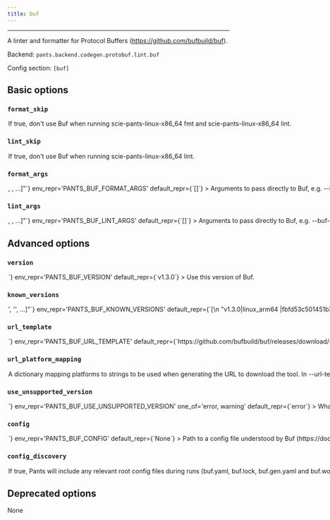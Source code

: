 ```yaml
---
title: buf
---
```



---

A linter and formatter for Protocol Buffers (https://github.com/bufbuild/buf).

Backend: <span className="color--primary">`pants.backend.codegen.protobuf.lint.buf`</span>

Config section: <span className="color--primary">`[buf]`</span>

<span className={styles.options}>

## Basic options

### `format_skip`

<Option
  cli_repr={`--[no-]buf-format-skip`}
  env_repr='PANTS_BUF_FORMAT_SKIP'
  default_repr={`False`}
>

If true, don&#x27;t use Buf when running `scie-pants-linux-x86_64 fmt` and `scie-pants-linux-x86_64 lint`.

</Option>

### `lint_skip`

<Option
  cli_repr={`--[no-]buf-lint-skip`}
  env_repr='PANTS_BUF_LINT_SKIP'
  default_repr={`False`}
>

If true, don&#x27;t use Buf when running `scie-pants-linux-x86_64 lint`.

</Option>

### `format_args`

<Option
  cli_repr={`--buf-format-args="[<shell_str>, <shell_str>, ...]"`}
  env_repr='PANTS_BUF_FORMAT_ARGS'
  default_repr={`[]`}
>

Arguments to pass directly to Buf, e.g. `--buf-args='--error-format json'`.

</Option>

### `lint_args`

<Option
  cli_repr={`--buf-lint-args="[<shell_str>, <shell_str>, ...]"`}
  env_repr='PANTS_BUF_LINT_ARGS'
  default_repr={`[]`}
>

Arguments to pass directly to Buf, e.g. `--buf-args='--error-format json'`.

</Option>

## Advanced options

### `version`

<Option
  cli_repr={`--buf-version=<str>`}
  env_repr='PANTS_BUF_VERSION'
  default_repr={`v1.3.0`}
>

Use this version of Buf.

</Option>

### `known_versions`

<Option
  cli_repr={`--buf-known-versions="['<str>', '<str>', ...]"`}
  env_repr='PANTS_BUF_KNOWN_VERSIONS'
  default_repr={`[\n  "v1.3.0|linux_arm64 |fbfd53c501451b36900247734bfa4cbe86ae05d0f51bc298de8711d5ee374ee5|13940828",\n  "v1.3.0|linux_x86_64|e29c4283b1cd68ada41fa493171c41d7605750d258fcd6ecdf692a63fae95213|15267162",\n  "v1.3.0|macos_arm64 |147985d7f2816a545792e38b26178ff4027bf16cd3712f6e387a4e3692a16deb|15391890",\n  "v1.3.0|macos_x86_64|3b6bd2e5a5dd758178aee01fb067261baf5d31bfebe93336915bfdf7b21928c4|15955291"\n]`}
>

Known versions to verify downloads against.

Each element is a pipe-separated string of `version|platform|sha256|length` or
`version|platform|sha256|length|url_override`, where:

- `version` is the version string
- `platform` is one of `[linux_arm64,linux_x86_64,macos_arm64,macos_x86_64]`
- `sha256` is the 64-character hex representation of the expected sha256

```
digest of the download file, as emitted by `shasum -a 256`
```

- `length` is the expected length of the download file in bytes, as emitted by

```
`wc -c`
```

- (Optional) `url_override` is a specific url to use instead of the normally

```
generated url for this version
```

E.g., `3.1.2|macos_x86_64|6d0f18cd84b918c7b3edd0203e75569e0c7caecb1367bbbe409b44e28514f5be|42813`.
and `3.1.2|macos_arm64 |aca5c1da0192e2fd46b7b55ab290a92c5f07309e7b0ebf4e45ba95731ae98291|50926|https://example.mac.org/bin/v3.1.2/mac-aarch64-v3.1.2.tgz`.

Values are space-stripped, so pipes can be indented for readability if necessary.

</Option>

### `url_template`

<Option
  cli_repr={`--buf-url-template=<str>`}
  env_repr='PANTS_BUF_URL_TEMPLATE'
  default_repr={`https://github.com/bufbuild/buf/releases/download/{version}/buf-{platform}.tar.gz`}
>

URL to download the tool, either as a single binary file or a compressed file (e.g. zip file). You can change this to point to your own hosted file, e.g. to work with proxies or for access via the filesystem through a `file:$abspath` URL (e.g. `file:/this/is/absolute`, possibly by [templating the buildroot in a config file](https://www.pantsbuild.org/v2.18/docs/options#config-file-entries)).

Use `{version}` to have the value from `--version` substituted, and `{platform}` to have a value from `--url-platform-mapping` substituted in, depending on the current platform. For example, https://github.com/.../protoc-&#123;version&#125;-&#123;platform&#125;.zip.

</Option>

### `url_platform_mapping`

<Option
  cli_repr={`--buf-url-platform-mapping="{'key1': val1, 'key2': val2, ...}"`}
  env_repr='PANTS_BUF_URL_PLATFORM_MAPPING'
  default_repr={`{\n  "linux_arm64": "Linux-aarch64",\n  "linux_x86_64": "Linux-x86_64",\n  "macos_arm64": "Darwin-arm64",\n  "macos_x86_64": "Darwin-x86_64"\n}`}
>

A dictionary mapping platforms to strings to be used when generating the URL to download the tool.

In `--url-template`, anytime the `{platform}` string is used, Pants will determine the current platform, and substitute `{platform}` with the respective value from your dictionary.

For example, if you define `{"macos_x86_64": "apple-darwin", "linux_x86_64": "unknown-linux"}`, and run Pants on Linux with an intel architecture, then `{platform}` will be substituted in the `--url-template` option with `unknown-linux`.

</Option>

### `use_unsupported_version`

<Option
  cli_repr={`--buf-use-unsupported-version=<UnsupportedVersionUsage>`}
  env_repr='PANTS_BUF_USE_UNSUPPORTED_VERSION'
  one_of='error, warning'
  default_repr={`error`}
>

What action to take in case the requested version of Buf is not supported.

Supported Buf versions: unspecified

</Option>

### `config`

<Option
  cli_repr={`--buf-config=<file_option>`}
  env_repr='PANTS_BUF_CONFIG'
  default_repr={`None`}
>

Path to a config file understood by Buf (https://docs.buf.build/configuration/overview).

Setting this option will disable `[buf].config_discovery`. Use this option if the config is located in a non-standard location.

</Option>

### `config_discovery`

<Option
  cli_repr={`--[no-]buf-config-discovery`}
  env_repr='PANTS_BUF_CONFIG_DISCOVERY'
  default_repr={`True`}
>

If true, Pants will include any relevant root config files during runs (`buf.yaml`, `buf.lock`, `buf.gen.yaml` and `buf.work.yaml`).

Use `[buf].config` instead if your config is in a non-standard location.

</Option>

## Deprecated options

None

</span>
